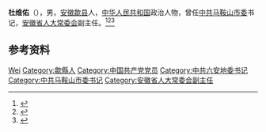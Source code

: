 '''杜维佑'''（{{bd|1921年||2006年|}}），男，[[安徽|安徽]][[歙县|歙县]]人，[[中华人民共和国|中华人民共和国]]政治人物，曾任[[中共马鞍山市委|中共马鞍山市委]]书记，[[安徽省人大常委会|安徽省人大常委会]]副主任。<ref>{{Cite book|title=中华人民共和国职官志|author=何虎生, 李耀东, 向常福主编|publisher=中国社会出版社|year=2003|isbn=9787800883934|location=北京|pages=}}</ref><ref>{{Cite book|title=安徽百科全书|author=《安徽百科全书》编纂工作委员会,《安徽百科全书》编辑委员会编|publisher=南京大学出版社|year=1994|isbn=|location=南京|pages=}}</ref><ref>{{cite book|title=中囯人名大辞典·当代人物卷|author=廖盖隆等编|year=1990|publisher=上海辞书出版社|location=上海|page=}}</ref>

== 参考资料 ==
{{reflist}}

{{中国人物小作品}}

{{Authority control}}
{{DEFAULTSORT:Du杜}}
[[Category:杜姓|Wei]]
[[Category:歙縣人|Category:歙縣人]]
[[Category:中国共产党党员|Category:中国共产党党员]]
[[Category:中共六安地委书记|Category:中共六安地委书记]]
[[Category:中共马鞍山市委书记|Category:中共马鞍山市委书记]]
[[Category:安徽省人大常委会副主任|Category:安徽省人大常委会副主任]]